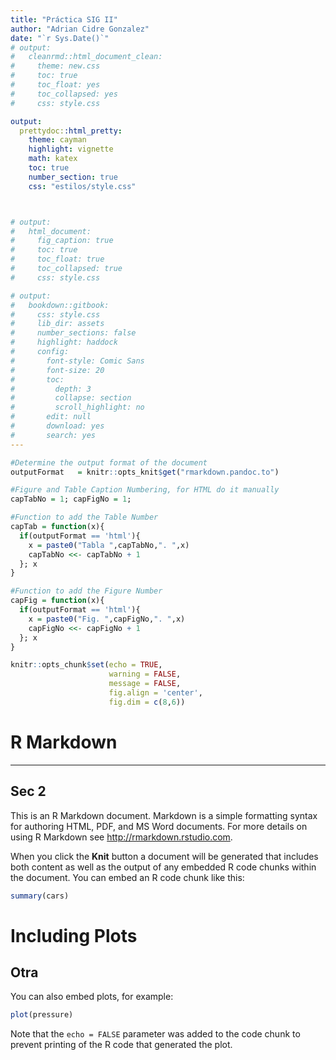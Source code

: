 ```yaml
---
title: "Práctica SIG II"
author: "Adrian Cidre Gonzalez"
date: "`r Sys.Date()`"
# output:
#   cleanrmd::html_document_clean:
#     theme: new.css
#     toc: true
#     toc_float: yes
#     toc_collapsed: yes
#     css: style.css

output:
  prettydoc::html_pretty:
    theme: cayman
    highlight: vignette
    math: katex
    toc: true
    number_section: true
    css: "estilos/style.css"



# output:
#   html_document:
#     fig_caption: true
#     toc: true
#     toc_float: true
#     toc_collapsed: true
#     css: style.css

# output:
#   bookdown::gitbook:
#     css: style.css
#     lib_dir: assets
#     number_sections: false
#     highlight: haddock
#     config:
#       font-style: Comic Sans
#       font-size: 20
#       toc:
#         depth: 3
#         collapse: section
#         scroll_highlight: no
#       edit: null
#       download: yes
#       search: yes
---
```


```r
#Determine the output format of the document
outputFormat   = knitr::opts_knit$get("rmarkdown.pandoc.to")

#Figure and Table Caption Numbering, for HTML do it manually
capTabNo = 1; capFigNo = 1;

#Function to add the Table Number
capTab = function(x){
  if(outputFormat == 'html'){
    x = paste0("Tabla ",capTabNo,". ",x)
    capTabNo <<- capTabNo + 1
  }; x
}

#Function to add the Figure Number
capFig = function(x){
  if(outputFormat == 'html'){
    x = paste0("Fig. ",capFigNo,". ",x)
    capFigNo <<- capFigNo + 1
  }; x
}
```


```r
knitr::opts_chunk$set(echo = TRUE,
                      warning = FALSE,
                      message = FALSE,
                      fig.align = 'center',
                      fig.dim = c(8,6))
```

# R Markdown  
<hr>
## Sec 2   

This is an R Markdown document. Markdown is a simple formatting syntax for authoring HTML, PDF, and MS Word documents. For more details on using R Markdown see <http://rmarkdown.rstudio.com>.

When you click the **Knit** button a document will be generated that includes both content as well as the output of any embedded R code chunks within the document. You can embed an R code chunk like this:

```r
summary(cars)
```

# Including Plots

## Otra   

You can also embed plots, for example:

```r
plot(pressure)
```

Note that the `echo = FALSE` parameter was added to the code chunk to prevent printing of the R code that generated the plot.
